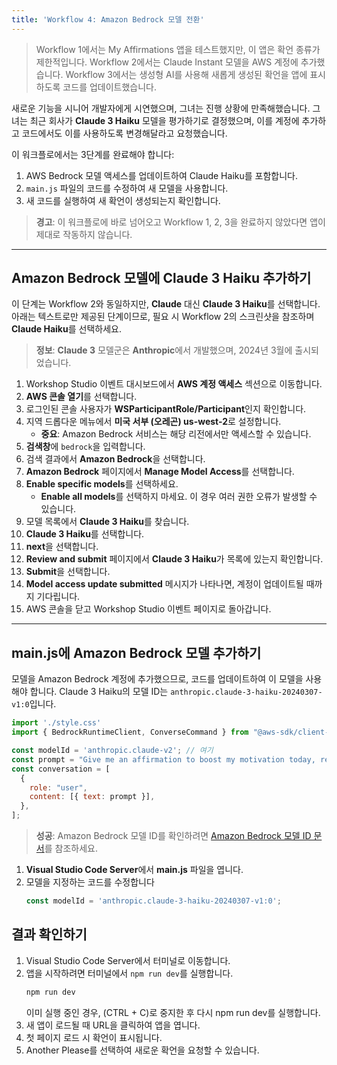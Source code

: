 ```yaml
---
title: 'Workflow 4: Amazon Bedrock 모델 전환'
---
```


> Workflow 1에서는 My Affirmations 앱을 테스트했지만, 이 앱은 확언 종류가 제한적입니다.
> Workflow 2에서는 Claude Instant 모델을 AWS 계정에 추가했습니다.
> Workflow 3에서는 생성형 AI를 사용해 새롭게 생성된 확언을 앱에 표시하도록 코드를 업데이트했습니다.

새로운 기능을 시니어 개발자에게 시연했으며, 그녀는 진행 상황에 만족해했습니다. 그녀는 최근 회사가 **Claude 3 Haiku** 모델을 평가하기로 결정했으며, 이를 계정에 추가하고 코드에서도 이를 사용하도록 변경해달라고 요청했습니다.

이 워크플로에서는 3단계를 완료해야 합니다:

1. AWS Bedrock 모델 액세스를 업데이트하여 Claude Haiku를 포함합니다.
2. `main.js` 파일의 코드를 수정하여 새 모델을 사용합니다.
3. 새 코드를 실행하여 새 확언이 생성되는지 확인합니다.

> **경고**: 이 워크플로에 바로 넘어오고 Workflow 1, 2, 3을 완료하지 않았다면 앱이 제대로 작동하지 않습니다.

---

## Amazon Bedrock 모델에 Claude 3 Haiku 추가하기

이 단계는 Workflow 2와 동일하지만, **Claude** 대신 **Claude 3 Haiku**를 선택합니다.
아래는 텍스트로만 제공된 단계이므로, 필요 시 Workflow 2의 스크린샷을 참조하며 **Claude Haiku**를 선택하세요.

> **정보**: **Claude 3** 모델군은 **Anthropic**에서 개발했으며, 2024년 3월에 출시되었습니다.

1. Workshop Studio 이벤트 대시보드에서 **AWS 계정 액세스** 섹션으로 이동합니다.
2. **AWS 콘솔 열기**를 선택합니다.
3. 로그인된 콘솔 사용자가 **WSParticipantRole/Participant**인지 확인합니다.
4. 지역 드롭다운 메뉴에서 **미국 서부 (오레곤) us-west-2**로 설정합니다.
    - **중요**: Amazon Bedrock 서비스는 해당 리전에서만 액세스할 수 있습니다.
5. **검색창**에 `bedrock`을 입력합니다.
6. 검색 결과에서 **Amazon Bedrock**을 선택합니다.
7. **Amazon Bedrock** 페이지에서 **Manage Model Access**를 선택합니다.
8. **Enable specific models**를 선택하세요.
    - **Enable all models**를 선택하지 마세요. 이 경우 여러 권한 오류가 발생할 수 있습니다.
9. 모델 목록에서 **Claude 3 Haiku**를 찾습니다.
10. **Claude 3 Haiku**를 선택합니다.
11. **next**을 선택합니다.
12. **Review and submit** 페이지에서 **Claude 3 Haiku**가 목록에 있는지 확인합니다.
13. **Submit**을 선택합니다.
14. **Model access update submitted** 메시지가 나타나면, 계정이 업데이트될 때까지 기다립니다.
15. AWS 콘솔을 닫고 Workshop Studio 이벤트 페이지로 돌아갑니다.

---

## main.js에 Amazon Bedrock 모델 추가하기

모델을 Amazon Bedrock 계정에 추가했으므로, 코드를 업데이트하여 이 모델을 사용해야 합니다.
Claude 3 Haiku의 모델 ID는 `anthropic.claude-3-haiku-20240307-v1:0`입니다.
```javascript
import './style.css'
import { BedrockRuntimeClient, ConverseCommand } from "@aws-sdk/client-bedrock-runtime";

const modelId = 'anthropic.claude-v2'; // 여기
const prompt = "Give me an affirmation to boost my motivation today, referencing plants, animals, or flowers by adding emoji. Don't show the prompt, only the quote. Do not add anything like Here is an affirmation... just return the affirmation alone";
const conversation = [
  {
    role: "user",
    content: [{ text: prompt }],
  },
];

```

> **성공**: Amazon Bedrock 모델 ID를 확인하려면 [Amazon Bedrock 모델 ID 문서](https://docs.aws.amazon.com/bedrock/latest/userguide/model-ids.html)를 참조하세요.

1. **Visual Studio Code Server**에서 **main.js** 파일을 엽니다.
2. 모델을 지정하는 코드를 수정합니다
    ```javascript
    const modelId = 'anthropic.claude-3-haiku-20240307-v1:0';
    ```

## 결과 확인하기

1. Visual Studio Code Server에서 터미널로 이동합니다.
2. 앱을 시작하려면 터미널에서 `npm run dev`를 실행합니다.
    ```bash
    npm run dev
    ```
    이미 실행 중인 경우, (CTRL + C)로 중지한 후 다시 npm run dev를 실행합니다.
3. 새 앱이 로드될 때 URL을 클릭하여 앱을 엽니다.
4. 첫 페이지 로드 시 확언이 표시됩니다.
5. Another Please를 선택하여 새로운 확언을 요청할 수 있습니다.
